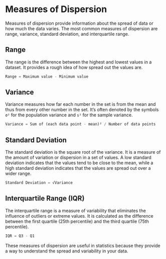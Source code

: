 # Measures of Dispersion

Measures of dispersion provide information about the spread of data or how much the data varies. The most common measures of dispersion are range, variance, standard deviation, and interquartile range.

## Range

The range is the difference between the highest and lowest values in a dataset. It provides a rough idea of how spread out the values are.

```python
Range = Maximum value - Minimum value
```

## Variance

Variance measures how far each number in the set is from the mean and thus from every other number in the set. It’s often denoted by the symbols `σ²` for the population variance and `s²` for the sample variance.

```python
Variance = Sum of (each data point - mean)² / Number of data points
```

## Standard Deviation

The standard deviation is the square root of the variance. It is a measure of the amount of variation or dispersion in a set of values. A low standard deviation indicates that the values tend to be close to the mean, while a high standard deviation indicates that the values are spread out over a wider range.

```python
Standard Deviation = √Variance
```

## Interquartile Range (IQR)

The interquartile range is a measure of variability that eliminates the influence of outliers or extreme values. It is calculated as the difference between the first quartile (25th percentile) and the third quartile (75th percentile).

```python
IQR = Q3 - Q1
```

These measures of dispersion are useful in statistics because they provide a way to understand the spread and variability in your data.